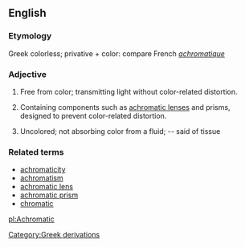==English==

===Etymology===
Greek  colorless;  privative + color: compare French ''[[achromatique]]''

===Adjective===
# {{optics}} Free from color; transmitting light without color-related distortion.
# Containing components such as [[achromatic lens]]es and prisms, designed to prevent color-related distortion.
# {{biology}} Uncolored; not absorbing color from a fluid; -- said of tissue

===Related terms===
* [[achromaticity]]
* [[achromatism]]
* [[achromatic lens]]
* [[achromatic prism]]
* [[chromatic]]

[[pl:Achromatic]]
[[Category:Greek derivations]]